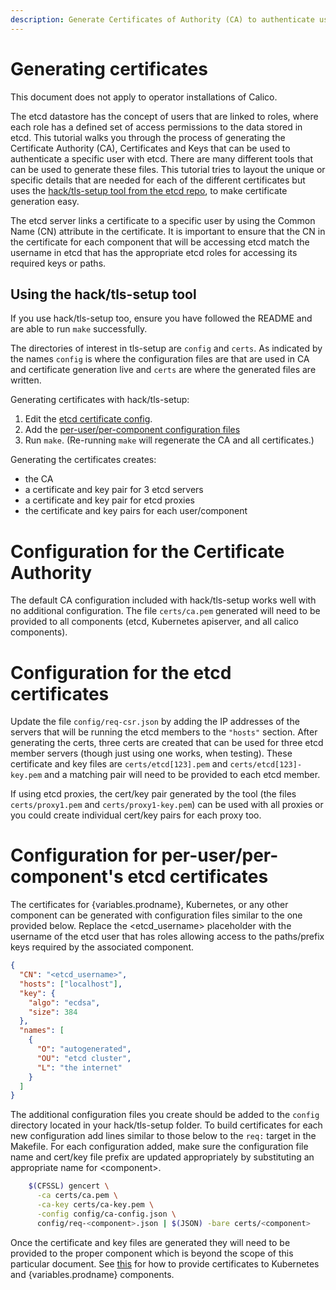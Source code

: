 ```yaml
---
description: Generate Certificates of Authority (CA) to authenticate users with etcd datastore.
---
```


# Generating certificates


<Tabs>
<TabItem label="Operator" value="Operator-0">

This document does not apply to operator installations of Calico.

</TabItem>
<TabItem label="Manifest" value="Manifest-1">

The etcd datastore has the concept of users that are linked to roles, where
each role has a defined set of access permissions to the data stored in etcd.
This tutorial walks you through the process of generating the Certificate
Authority (CA), Certificates and Keys that can be used to authenticate a
specific user with etcd. There are many different tools that can be used to
generate these files. This tutorial tries to layout the unique or specific
details that are needed for each of the different certificates but uses the
[hack/tls-setup tool from the etcd repo](https://github.com/coreos/etcd/tree/master/hack/tls-setup),
to make certificate generation easy.

The etcd server links a certificate to a specific user by using the Common
Name (CN) attribute in the certificate. It is important to ensure that the CN
in the certificate for each component that will be accessing etcd match the
username in etcd that has the appropriate etcd roles for accessing its
required keys or paths.

## Using the hack/tls-setup tool

If you use hack/tls-setup too, ensure you have followed the README
and are able to run `make` successfully.

The directories of interest in tls-setup are `config` and `certs`.
As indicated by the names `config` is where the configuration files are that
are used in CA and certificate generation live and `certs` are where the
generated files are written.

Generating certificates with hack/tls-setup:

1. Edit the [etcd certificate config](#configuration-for-the-etcd-certificates).
2. Add the
   [per-user/per-component configuration files](#configuration-for-per-userper-components-etcd-certificates)
3. Run `make`. (Re-running `make` will regenerate the CA and all certificates.)

Generating the certificates creates:

- the CA
- a certificate and key pair for 3 etcd servers
- a certificate and key pair for etcd proxies
- the certificate and key pairs for each user/component

# Configuration for the Certificate Authority

The default CA configuration included with hack/tls-setup works well with no
additional configuration. The file `certs/ca.pem` generated will need to be
provided to all components (etcd, Kubernetes apiserver, and all calico
components).

# Configuration for the etcd certificates

Update the file `config/req-csr.json` by adding the IP addresses of the
servers that will be running the etcd members to the `"hosts"`
section. After generating the certs, three certs are created that can be
used for three etcd member servers (though just using one works, when testing).
These certificate and key files are `certs/etcd[123].pem` and
`certs/etcd[123]-key.pem` and a matching pair will need to be provided to
each etcd member.

If using etcd proxies, the cert/key pair generated by the tool
(the files `certs/proxy1.pem` and `certs/proxy1-key.pem`) can be used with all
proxies or you could create individual cert/key pairs for each proxy too.

# Configuration for per-user/per-component's etcd certificates

The certificates for {variables.prodname}, Kubernetes, or any other component can be
generated with configuration files similar to the one provided below.
Replace the &lt;etcd_username&gt; placeholder with the username of the etcd user
that has roles allowing access to the paths/prefix keys required by the
associated component.

```json
{
  "CN": "<etcd_username>",
  "hosts": ["localhost"],
  "key": {
    "algo": "ecdsa",
    "size": 384
  },
  "names": [
    {
      "O": "autogenerated",
      "OU": "etcd cluster",
      "L": "the internet"
    }
  ]
}
```

The additional configuration files you create should be added to the `config`
directory located in your hack/tls-setup folder. To build certificates for
each new configuration add lines similar to those below to
the `req:` target in the Makefile. For each configuration added, make sure the
configuration file name and cert/key file prefix are updated appropriately by
substituting an appropriate name for &lt;component&gt;.

```bash
    $(CFSSL) gencert \
      -ca certs/ca.pem \
      -ca-key certs/ca-key.pem \
      -config config/ca-config.json \
      config/req-<component>.json | $(JSON) -bare certs/<component>
```

Once the certificate and key files are generated they will need to be provided
to the proper component which is beyond the scope of this particular document.
See [this](kubernetes.mdx) for how to provide certificates to Kubernetes and {variables.prodname}
components.

</TabItem>

</Tabs>
